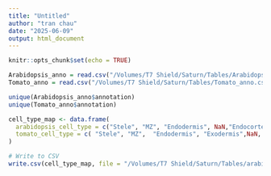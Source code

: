 ```yaml
---
title: "Untitled"
author: "tran chau"
date: "2025-06-09"
output: html_document
---
```


```r
knitr::opts_chunk$set(echo = TRUE)
```

```r
Arabidopsis_anno = read.csv("/Volumes/T7 Shield/Saturn/Tables/Arabidopsis_anno.csv")
Tomato_anno = read.csv("/Volumes/T7 Shield/Saturn/Tables/Tomato_anno.csv")

unique(Arabidopsis_anno$annotation)
unique(Tomato_anno$annotation)

cell_type_map <- data.frame(
  arabidopsis_cell_type = c("Stele", "MZ", "Endodermis", NaN,"Endocortex", "Hair", "Rootcap", "Nonhair", "Xylem", "Cortex", "Phloem"),
  tomato_cell_type = c( "Stele", "MZ",  "Endodermis", "Exodermis",NaN, "Hair",NaN,  "Nonhair", "Xylem" ,"Cortex" , "Phloem" )
)

# Write to CSV
write.csv(cell_type_map, file = "/Volumes/T7 Shield/Saturn/Tables/arabidopsis_tomato_cell_type_map.csv", row.names = FALSE)
```

